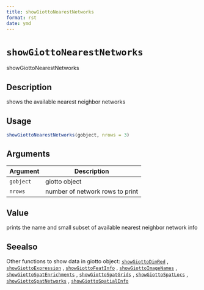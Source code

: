 ```yaml
--- 
title: showGiottoNearestNetworks 
format: rst 
date: ymd 
--- 
```

# `showGiottoNearestNetworks`

showGiottoNearestNetworks


## Description

shows the available nearest neighbor networks


## Usage

```r
showGiottoNearestNetworks(gobject, nrows = 3)
```


## Arguments

Argument      |Description
------------- |----------------
`gobject`     |     giotto object
`nrows`     |     number of network rows to print


## Value

prints the name and small subset of available nearest neighbor network info


## Seealso

Other functions to show data in giotto object:
 [`showGiottoDimRed`](#showgiottodimred) ,
 [`showGiottoExpression`](#showgiottoexpression) ,
 [`showGiottoFeatInfo`](#showgiottofeatinfo) ,
 [`showGiottoImageNames`](#showgiottoimagenames) ,
 [`showGiottoSpatEnrichments`](#showgiottospatenrichments) ,
 [`showGiottoSpatGrids`](#showgiottospatgrids) ,
 [`showGiottoSpatLocs`](#showgiottospatlocs) ,
 [`showGiottoSpatNetworks`](#showgiottospatnetworks) ,
 [`showGiottoSpatialInfo`](#showgiottospatialinfo)



